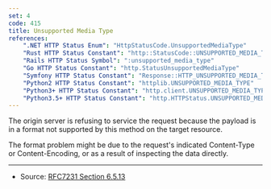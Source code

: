 ```yaml
---
set: 4
code: 415
title: Unsupported Media Type
references:
    ".NET HTTP Status Enum": "HttpStatusCode.UnsupportedMediaType"
    "Rust HTTP Status Constant": "http::StatusCode::UNSUPPORTED_MEDIA_TYPE"
    "Rails HTTP Status Symbol": ":unsupported_media_type"
    "Go HTTP Status Constant": "http.StatusUnsupportedMediaType"
    "Symfony HTTP Status Constant": "Response::HTTP_UNSUPPORTED_MEDIA_TYPE"
    "Python2 HTTP Status Constant": "httplib.UNSUPPORTED_MEDIA_TYPE"
    "Python3+ HTTP Status Constant": "http.client.UNSUPPORTED_MEDIA_TYPE"
    "Python3.5+ HTTP Status Constant": "http.HTTPStatus.UNSUPPORTED_MEDIA_TYPE"
---
```


<CodeTitle code={code} title={title} />

The origin server is refusing to service the request because the payload is in a format not supported by this method on the target resource.

The format problem might be due to the request's indicated Content-Type or Content-Encoding, or as a result of inspecting the data directly.

---

* Source: [RFC7231 Section 6.5.13][1]

[1]: <https://tools.ietf.org/html/rfc7231#section-6.5.13>
